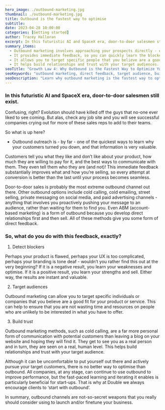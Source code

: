 ```yaml
---
hero_image: ./outbound-marketing.jpg
thumbnail: ./outbound-marketing.jpg
title: Outbound is the fastest way to optimise
subtitle:
date: 2023-04-28 10:00:00
categories: [Getting started]
author: Tracey Halloran
excerpt: In this futuristic AI and SpaceX era, door-to-door salesmen still exist.
summary_items:
  - Outbound marketing involves approaching your prospects directly - either online, in person, or over the phone.
  - It provides immediate feedback, so you can quickly learn the blockers and valuable perspectives of your customers.
  - It allows you to target specific people that you believe are a good fit for your product or service.
  - It helps build relationships and trust with your target audiences.
seoTitle: "Growth Law 4: Why Outbound is the Fastest Way to Optimize Your Business"
seoKeywords: "outbound marketing, direct feedback, target audience, build trust, optimizing business"
seoDescription: "Learn why outbound marketing is the fastest way to optimize your business. Gain direct feedback, target your ideal audience, and build trust with potential customers through personalized communication. Discover how outbound marketing can help you finetune your business and drive growth."
---
```


### In this futuristic AI and SpaceX era, door-to-door salesmen still exist.

Confusing, right? Evolution should have killed off the guys that no-one ever liked to see coming. But alas, check any job site and you will see successful companies crying out for more of these sales reps to add to their teams.

So what is up here?

- Outbound outreach is - by far - one of the quickest ways to learn why your customers turned you down, and that information is very valuable.

Customers tell you what they like and don’t like about your product, how much they are willing to pay for it, and the best ways to communicate with them. They even tell them who they are (and not)! This immediate feedback substantially improves what and how you’re selling, so every attempt at conversion is better than the last until your process becomes seamless.

Door-to-door sales is probably the most extreme outbound channel out there. Other outbound options include cold calling, cold emailing, street selling, private messaging on social media, and paid advertising channels - anything that involves you proactively pushing your message to an audience, rather than waiting for them to find you. Even ABM (account-based marketing) is a form of outbound because you develop direct relationships first and then sell. All of these methods give you some form of direct feedback.

### So, what do you do with this feedback, exactly?

1. Detect blockers

Perhaps your product is flawed, perhaps your UX is too complicated, perhaps your branding is tone deaf - wouldn’t you rather find this out at the very beginning? If it is a negative result, you learn your weaknesses and optimise. If it is a positive result, you learn your strengths and sell. Either way, the results are instant and valuable.

2. Target audiences

Outbound marketing can allow you to target specific individuals or companies that you believe are a good fit for your product or service. This can help to ensure that you are not wasting time and resources on people who are unlikely to be interested in what you have to offer.

3. Build trust

Outbound marketing methods, such as cold calling, are a far more personal form of communication with potential customers than leaving a blog on your website and hoping they will find it. They get to see you as a real person and in turn, they are seen on a real, human level. This helps build relationships and trust with your target audience.

Although it can be uncomfortable to put yourself out there and actively pursue your target customers, there is no better way to optimise than outbound.  All companies, at any stage, can continue to use outbound to improve performance, but the fast-paced learning and iterating it enables is particularly beneficial for start-ups. That is why at Double we always encourage clients to ‘start with outbound’.

In summary, outbound channels are not-so-secret weapons that you really should consider using to launch and/or finetune your business.

